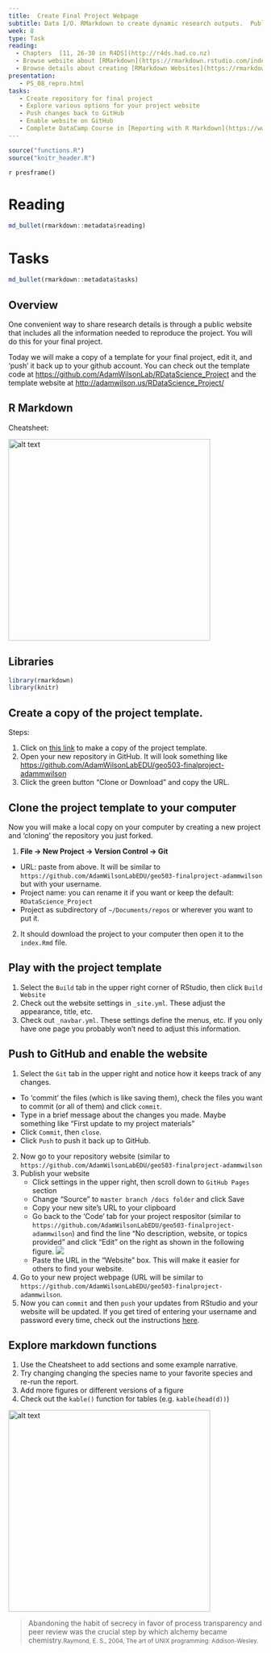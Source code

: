 ```yaml
---
title:  Create Final Project Webpage
subtitle: Data I/O. RMarkdown to create dynamic research outputs.  Publishing to github/word/html/etc
week: 8
type: Task
reading:
  - Chapters  [11, 26-30 in R4DS](http://r4ds.had.co.nz)
  - Browse website about [RMarkdown](https://rmarkdown.rstudio.com/index.html)
  - Browse details about creating [RMarkdown Websites](https://rmarkdown.rstudio.com/rmarkdown_websites.htm)
presentation:
   - PS_08_repro.html
tasks:
   - Create repository for final project
   - Explore various options for your project website
   - Push changes back to GitHub
   - Enable website on GitHub
   - Complete DataCamp Course in [Reporting with R Markdown](https://www.datacamp.com/courses/reporting-with-r-markdown)
---
```


```r
source("functions.R")
source("knitr_header.R")
```

`r presframe()`

# Reading

```r
md_bullet(rmarkdown::metadata$reading)
```

# Tasks

```r
md_bullet(rmarkdown::metadata$tasks)
```

## Overview
One convenient way to share research details is through a public website that includes all the information needed to reproduce the project.  You will do this for your final project.

Today we will make a copy of a template for your final project, edit it, and 'push' it back up to your github account.  You can check out the template code at [https://github.com/AdamWilsonLab/RDataScience_Project](https://github.com/AdamWilsonLab/RDataScience_Project) and the template website at [http://adamwilson.us/RDataScience_Project/](http://adamwilson.us/RDataScience_Project/)

## R Markdown

Cheatsheet:

<a href="http://www.rstudio.com/wp-content/uploads/2016/03/rmarkdown-cheatsheet-2.0.pdf"> <img src="https://d33wubrfki0l68.cloudfront.net/6c48bf42c4571dc3e47a30c4d46c9472ee3fa9b9/3b49b/lesson-images/cheatsheets-1-cheatsheet.png" alt="alt text" width="400"></a>

## Libraries

```r
library(rmarkdown)
library(knitr)
```

## Create a copy of the project template.

Steps:

1. Click on [this link](https://classroom.github.com/a/kCk9ysfI) to make a copy of the project template.  
2. Open your new repository in GitHub.  It will look something like [https://github.com/AdamWilsonLabEDU/geo503-finalproject-adammwilson](https://github.com/AdamWilsonLabEDU/geo503-finalproject-adammwilson)
3. Click the green button "Clone or Download" and copy the URL.

## Clone the project template to your computer
Now you will make a local copy on your computer by creating a new project and 'cloning' the repository you just forked.

1. **File -> New Project -> Version Control -> Git**
  * URL: paste from above.  It will be similar to  `https://github.com/AdamWilsonLabEDU/geo503-finalproject-adammwilson` but with your username.
  * Project name: you can rename it if you want or keep the default: `RDataScience_Project`
  * Project as subdirectory of `~/Documents/repos` or wherever you want to put it.
2.  It should download the project to your computer then open it to the `index.Rmd` file.

## Play with the project template

1. Select the `Build` tab in the upper right corner of RStudio, then click `Build Website`
2. Check out the website settings in `_site.yml`.  These adjust the appearance, title, etc.
3. Check out `_navbar.yml`.  These settings define the menus, etc.  If you only have one page you probably won't need to adjust this information.  

## Push to GitHub and enable the website
1. Select the `Git` tab in the upper right and notice how it keeps track of any changes.
  * To 'commit' the files (which is like saving them), check the files you want to commit (or all of them) and click `commit`.
  *  Type in a brief message about the changes you made.  Maybe something like "First update to my project materials"
  * Click `Commit`, then `close`.
  * Click `Push` to push it back up to GitHub.
2. Now go to your repository website (similar to `https://github.com/AdamWilsonLabEDU/geo503-finalproject-adammwilson`
3. Publish your website
   * Click settings in the upper right, then scroll down to `GitHub Pages` section
   * Change "Source" to `master branch /docs folder` and click Save
   * Copy your new site's URL to your clipboard
   * Go back to the 'Code' tab for your project respositor (similar to `https://github.com/AdamWilsonLabEDU/geo503-finalproject-adammwilson`) and find the line "No description, website, or topics provided" and click "Edit" on the right as shown in the following figure.
   ![](assets/github_website.png)
   * Paste the URL in the "Website" box. This will make it easier for others to find your website.
4. Go to your new project webpage (URL will be similar to `https://github.com/AdamWilsonLabEDU/geo503-finalproject-adammwilson`.
5.  Now you can `commit` and then `push` your updates from RStudio and your website will be updated.  If you get tired of entering your username and password every time, check out the instructions [here](GitSSHNotes.html).  

## Explore markdown functions

1. Use the Cheatsheet to add sections and some example narrative.  
2. Try changing changing the species name to your favorite species and re-run the report. 
3. Add more figures or different versions of a figure
4. Check out the `kable()` function for tables (e.g. `kable(head(d))`)

<a href="http://www.rstudio.com/wp-content/uploads/2016/03/rmarkdown-cheatsheet-2.0.pdf"> <img src="https://d33wubrfki0l68.cloudfront.net/6c48bf42c4571dc3e47a30c4d46c9472ee3fa9b9/3b49b/lesson-images/cheatsheets-1-cheatsheet.png" alt="alt text" width="400"></a>

> Abandoning the habit of secrecy in favor of process transparency and peer review was the crucial step by which alchemy became chemistry.<small>Raymond, E. S., 2004, The art of UNIX programming: Addison-Wesley.</small>

